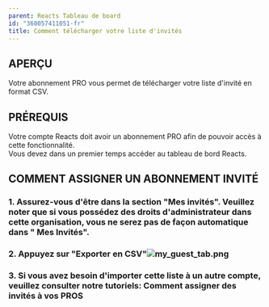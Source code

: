 ```yaml
---
parent: Reacts Tableau de board
id: "360057411051-fr"
title: Comment télécharger votre liste d'invités
---
```

APERÇU
------

Votre abonnement PRO vous permet de télécharger votre liste d'invité en format CSV.

PRÉREQUIS
---------

Votre compte Reacts doit avoir un abonnement PRO afin de pouvoir accès à cette fonctionnalité.  
Vous devez dans un premier temps accéder au tableau de bord Reacts.

COMMENT ASSIGNER UN ABONNEMENT INVITÉ
-------------------------------------

### 1\. Assurez-vous d'être dans la section "Mes invités". Veuillez noter que si vous possédez des droits d'administrateur dans cette organisation, vous ne serez pas de façon automatique dans " Mes Invités".

### 2\. Appuyez sur "Exporter en CSV"![my_guest_tab.png](@assets/attachments/my_guest_tab.png)

### 3\. Si vous avez besoin d'importer cette liste à un autre compte, veuillez consulter notre tutoriels: Comment assigner des invités à vos PROS
